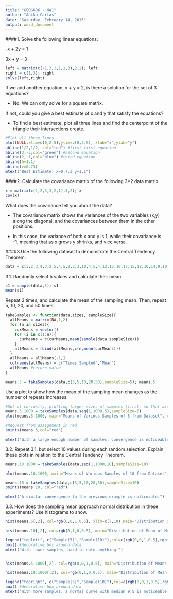 ```yaml
---
title: "GEOG606 - HW1"
author: "Anika Cartas"
date: "Saturday, February 14, 2015"
output: word_document
---
```


####1. Solve the following linear equations:

-x + 2y = 1

3x +  y = 3

```r

left = matrix(c(-1,3,2,1,1,3),2,2); left
right = c(1,3); right 
solve(left,right)

```

If we add another equation, x + y = 2, is there a solution for the set of 3 equations? 

  * No. We can only solve for a square matrix.

If not, could you give a best estimate of x and y that satisfy the equations?

  * To find a best estimate, plot all three lines and find the centerpoint of the triangle their intersections create.

```r
#Plot all three lines
plot(NULL,xlim=c(0,2.5),ylim=c(0,3.5), xlab="x",ylab="y")
abline(1/2,1/2, col="red") #first first equation
abline(3,-3,col="green") #second equation
abline(2,-1,col="blue") #third equation
abline(h=1.1)
abline(v=0.73)
mtext("Best Estimate: x=0.7,3 y=1.1")

```


####2. Calculate the covariance matrix of the following 3*2 data matrix:

```r
x = matrix(c(1,2,3,3,2,1),3,2); x
cov(x)
```

What does the covariance tell you about the data?

 * The covariance matrix shows the variances of the two variables (x,y) along the diagonal, and the covariances between them in the other positions.

 * In this case, the variance of both x and y is 1, while their covariance is -1, meaning that as x grows y shrinks, and vice versa.

####3.Use the following dataset to demonstrate the Central Tendency Theorem:

```r
data = c(3,2,3,4,3,2,5,4,5,2,3,3,10,4,5,4,12,15,10,17,15,18,16,14,9,10,11,18,17,18,16,17,18)
```

3.1. Randomly select 5 values and calculate their mean. 

```r
s1 = sample(data,5); s1
mean(s1)
```

Repeat 3 times, and calculate the mean of the sampling mean. Then, repeat 5, 10, 20, and 50 times. 

```r
takeSamples <- function(data,sizes, sampleSize){
  allMeans = matrix(NA,1,2)
  for (n in sizes){
    curMeans = vector()
    for (i in c(1:n)){
      curMeans = c(curMeans,mean(sample(data,sampleSize)))
    }
    allMeans = rbind(allMeans,c(n,mean(curMeans)))
  }
  allMeans = allMeans[-1,]
  colnames(allMeans) = c("Times.Sampled","Mean")  
  allMeans #return value
}

means.5 = takeSamples(data,c(3,5,10,20,50),sampleSize=5); means.5
```

Use a plot to show how the mean of the sampling mean changes as the number of repeats increases.

```r

#Out of curiosity, plotting larger sizes of samples (first, so that axes match up)
means.5.1000 = takeSamples(data,seq(1,1000,5),sampleSize=5)
plot(means.5.1000, main="Means of Various Samples of 5 from Dataset", col="grey", xlab="Times Sampled")

#Request from assignment in red
points(means.5,col="red")

mtext("With a large enough number of samples, convergence is noticeable.")

```

3.2. Repeat 3.1. but select 10 values during each random selection. Explain these plots in relation to the Central Tendency Theorem.

```r
means.10.1000 = takeSamples(data,seq(1,1000,10),sampleSize=10)

plot(means.10.1000, main="Means of Various Samples of 10 from Dataset", col="grey", xlab="Times Sampled")

means.10 = takeSamples(data,c(3,5,10,20,50),sampleSize=10)
points(means.10, col="red")

mtext("A similar convergence to the previous example is noticeable.")
```

3.3. How does the sampling mean approach normal distribution in these experiments? Use histograms to show.

```r
hist(means.5[,2], col=rgb(0,0,1,0.5), xlim=c(7,10),main="Distribution of Means of Means (Samples of 5)", xlab="Mean")

hist(means.10[,2], col=rgb(0,1,0,0.5), main="Distribution of Mean of Means (Samples of 10)", xlab="Mean", add=T)

legend("topleft", c("Sample(5)","Sample(10)"),col=c(rgb(0,0,1,0.5),rgb(0,1,0,0.5)), lwd=10)
box() #decorative box around data
mtext("With fewer samples, hard to note anything.")


hist(means.5.1000[,2], col=rgb(0,0,1,0.5), main="Distribution of Means of Means (Samples of 5)", xlab="Mean")

hist(means.10.1000[,2], col=rgb(0,1,0,0.5), main="Distribution of Mean of Means (Samples of 10)", xlab="Mean", add=T)

legend("topright", c("Sample(5)","Sample(10)"),col=c(rgb(0,0,1,0.5),rgb(0,1,0,0.5)), lwd=10)
box() #decorative box around data
mtext("With more samples, a normal curve with median 9.5 is noticeable.")

```


